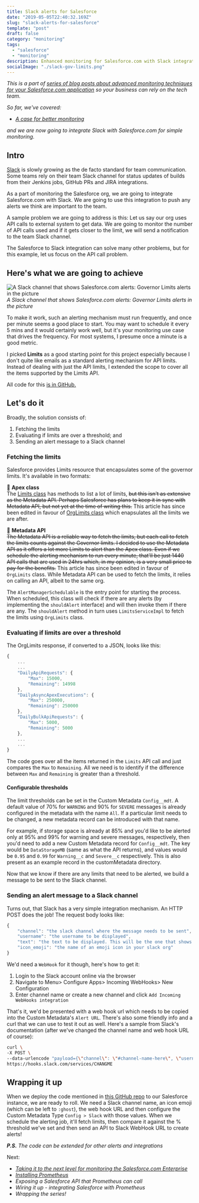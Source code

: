 ```yaml
---
title: Slack alerts for Salesforce
date: "2019-05-05T22:40:32.169Z"
slug: "slack-alerts-for-salesforce"
template: "post"
draft: false
category: "monitoring"
tags:
  - "salesforce"
  - "monitoring"
description: Enhanced monitoring for Salesforce.com with Slack integration
socialImage: "./slack-gov-limits.png"
---
```



_This is a part of [series of blog posts about advanced monitoring techniques for your Salesforce.com application](/series-about-monitoring-your-salesforce-enterprise) so your business can rely on the tech team._

_So far, we've covered:_

- _[A case for better monitoring](/a-case-for-better-monitoring)_

_and we are now going to integrate Slack with Salesforce.com for simple monitoring._

## Intro

[Slack](https://slack.com/) is slowly growing as the de facto standard for team communication. Some teams rely on their team Slack channel for status updates of builds from their Jenkins jobs, GitHub PRs and JIRA integrations.

As a part of monitoring the Salesforce org, we are going to integrate Salesforce.com with Slack. We are going to use this integration to push any alerts we think are important to the team.

A sample problem we are going to address is this:
Let us say our org uses API calls to external system to get data. We are going to monitor the number of API calls used and if it gets closer to the limit, we will send a notification to the team Slack channel.

The Salesforce to Slack integration can solve many other problems, but for this example, let us focus on the API call problem.

## Here's what we are going to achieve

![A Slack channel that shows Salesforce.com alerts: Governor Limits alerts in the picture](./slack-gov-limits.png)
_A Slack channel that shows Salesforce.com alerts: Governor Limits alerts in the picture_

To make it work, such an alerting mechanism must run frequently, and once per minute seems a good place to start. You may want to schedule it every 5 mins and it would certainly work well, but it's your monitoring use case that drives the frequency. For most systems, I presume once a minute is a good metric.

I picked **Limits** as a good starting point for this project especially because I don't quite like emails as a standard alerting mechanism for API limits. Instead of dealing with just the API limits, I extended the scope to cover all the items supported by the Limits API.

All code for this [is in GitHub.](https://github.com/markgarg/salesforce-alerting)

## Let's do it

Broadly, the solution consists of:

1. Fetching the limits
2. Evaluating if limits are over a threshold; and
3. Sending an alert message to a Slack channel

### Fetching the limits

Salesforce provides Limits resource that encapsulates some of the governor limits. It's available in two formats:

🔶 **Apex class**  
The [Limits class](https://developer.salesforce.com/docs/atlas.en-us.apexcode.meta/apexcode/apex_methods_system_limits.htm) has methods to list a lot of limits, ~~but this isn't as extensive as the Metadata API. Perhaps Salesforce has plans to keep it in sync with Metadata API, but not yet at the time of writing this.~~ This article has since been edited in favour of [OrgLimits class](https://developer.salesforce.com/docs/atlas.en-us.apexref.meta/apexref/apex_class_System_OrgLimits.htm) which enapsulates all the limits we are after.

🔶 **Metadata API**  
~~The Metadata API is a reliable way to fetch the limits, but each call to fetch the limits counts against the Governor limits.
I decided to use the Metadata API as it offers a lot more Limits to alert than the Apex class. Even if we schedule the alerting mechanism to run every minute, that'll be just 1440 API calls that are used in 24hrs which, in my opinion, is a very small price to pay for the benefits.~~
This article has since been edited in favour of `OrgLimits` class. While Metadata API can be used to fetch the limits, it relies on calling an API, albeit to the same org.

The `AlertManagerSchedulable` is the entry point for starting the process. When scheduled, this class will check if there are any alerts (by implementing the `shouldAlert` interface) and will then invoke them if there are any. The `shouldAlert` method in turn uses `LimitsServiceImpl` to fetch the limits using `OrgLimits` class.

### Evaluating if limits are over a threshold

The OrgLimits response, if converted to a JSON, looks like this:

```js
{
    ...
    ...
    "DailyApiRequests": {
        "Max": 15000,
        "Remaining": 14998
    },
    "DailyAsyncApexExecutions": {
        "Max": 250000,
        "Remaining": 250000
    },
    "DailyBulkApiRequests": {
        "Max": 5000,
        "Remaining": 5000
    },
    ...
    ...
}
```

The code goes over all the items returned in the `Limits` API call and just compares the `Max` to `Remaining`. All we need is to identify if the difference between `Max` and `Remaining` is greater than a threshold.

#### Configurable thresholds

The limit thresholds can be set in the Custom Metadata `Config__mdt`. A default value of 70% for `WARNING` and 90% for `SEVERE` messages is already configured in the metadata with the name `All`. If a particular limit needs to be changed, a new metadata record can be introduced with that name.

For example, if storage space is already at 85% and you'd like to be alerted only at 95% and 99% for warning and severe messages, respectively, then you'd need to add a new Custom Metadata record for `Config__mdt`. The key would be `DataStorageMB` (same as what the API returns), and values would be `0.95` and `0.99` for `Warning__c` and `Severe__c` respectively. This is also present as an example record in the customMetadata directory.

Now that we know if there are any limits that need to be alerted, we build a message to be sent to the Slack channel.

### Sending an alert message to a Slack channel

Turns out, that Slack has a very simple integration mechanism. An HTTP POST does the job!
The request body looks like:

```js
{
    "channel": "the slack channel where the message needs to be sent",
    "username": "the username to be displayed",
    "text": "the text to be displayed. This will be the one that shows up on the Slack channel",
    "icon_emoji": "the name of an emoji icon in your slack org"
}
```

We'd need a `WebHook` for it though, here's how to get it:

1. Login to the Slack account online via the browser
2. Navigate to Menu> Configure Apps> Incoming WebHooks> New Configuration
3. Enter channel name or create a new channel and click `Add Incoming WebHooks integration`

That's it, we'd be presented with a web hook url which needs to be copied into the Custom Metadata's `Alert URL`. There's also some friendly info and a curl that we can use to test it out as well. Here's a sample from Slack's documentation (after we've changed the channel name and web hook URL of course):

```bash
curl \
-X POST \
--data-urlencode "payload={\"channel\": \"#channel-name-here\", \"username\": \"webhookbot\", \"text\": \"This is posted to #channel-name-here and comes from a bot named webhookbot.\", \"icon_emoji\": \":ghost:\"}" \
https://hooks.slack.com/services/CHANGME
```

## Wrapping it up

When we deploy the code mentioned in [this GitHub repo](https://github.com/markgarg/salesforce-alerting) to our Salesforce instance, we are ready to roll. We need a Slack channel name, an icon emoji (which can be left to `:ghost`), the web hook URL and then configure the Custom Metadata Type `Config > Slack` with those values. When we schedule the alerting job, it'll fetch limits, then compare it against the % threshold we've set and then send an API to Slack WebHook URL to create alerts!

_**P.S.** The code can be extended for other alerts and integrations_

Next:

- _[Taking it to the next level for monitoring the Salesforce.com Enterprise](/next-level-monitoring-for-your-salesforce-enterprise)_
- _[Installing Prometheus](/installing-prometheus-on-heroku)_
- _Exposing a Salesforce API that Prometheus can call_
- _Wiring it up - integrating Salesforce with Prometheus_
- _Wrapping the series!_
